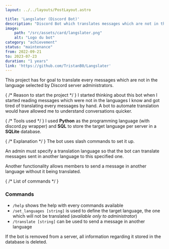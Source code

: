 ```yaml
---
layout: ../../layouts/PostLayout.astro

title: 'Langslater (Discord Bot)'
description: "Discord Bot which translates messages which are not in the language selected by the servers' administrators."
image:
    path: "/src/assets/card/langslater.png"
    alt: "Logo du bot"
category: "achievement"
status: "maintenance"
from: 2022-09-21
to: 2023-07-23
duration: "1 years"
link: 'https://github.com/TristanB0/Langslater'
---
```


This project has for goal to translate every messages which are not in the language selected by Discord server administrators.


{ /* Reason to start the project */ }
I started thinking about this bot when I started reading messages which were not in the languages I know and got tired of translating every messages by hand. A bot to automate translation would have allowed me to understand conversations quicker.


{ /* Tools used */ }
I used **Python** as the programming language (with discord.py wrapper) and **SQL** to store the target language per server in a **SQLite** database.


{ /* Explanation */ }
The bot uses slash commands to set it up.

An admin must specify a translation language so that the bot can translate messages sent in another language to this specified one.

Another functionality allows members to send a message in another language without it being translated.


{ /* List of commands */ }
### Commands

- `/help` shows the help with every commands available
- `/set_languages [string]` is used to define the target language, the one which will not be translated (*available only to administrator*)
- `/translate [string]` can be used to send a message in another language


If the bot is removed from a server, all information regarding it stored in the database is deleted.
